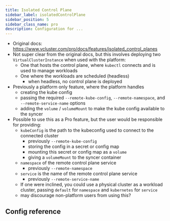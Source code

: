 ```yaml
---
title: Isolated Control Plane
sidebar_label: isolatedControlPlane
sidebar_position: 5
sidebar_class_name: pro
description: Configuration for ...
---
```



- Original docs: https://www.vcluster.com/pro/docs/features/isolated_control_planes
- Not super clear from the original docs, but this involves deploying two `VirtualClusterInstance` when used with the platform:
  - One that hosts the control plane, where `kubectl` connects and is used to manage workloads
  - One where the workloads are scheduled (headless)
    - when headless, no control plane is deployed
- Previously a platform only feature, where the platform handles
  - creating the kube config
  - passing the required `--remote-kube-config`, `--remote-namespace`, and `--remote-service-name` options
  - adding the `volume` / `volumeMount` to make the kube config available to the syncer
- Possible to use this as a Pro feature, but the user would be responsible for providing:
  - `kubeConfig` is the path to the kubeconfig used to connect to the connected cluster
    - previously `--remote-kube-config`
    - storing the config in a secret or config map
    - mounting this secret or config map as a `volume`
    - giving a `volumeMount` to the syncer container
  - `namespace` of the remote control plane service
    - previously `--remote-namespace`
  - `service` is the name of the remote control plane service
    - previously `--remote-service-name`
  - If one were inclined, you could use a physical cluster as a workload cluster, passing `default` for `namespace` and `kubernetes` for `service`
  - may discourage non-platform users from using this?

## Config reference

<ExperimentalIsolatedControlPlane/>